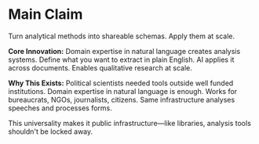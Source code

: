 # Main Claim

Turn analytical methods into shareable schemas. Apply them at scale.

**Core Innovation:** Domain expertise in natural language creates analysis systems. Define what you want to extract in plain English. AI applies it across documents. Enables qualitative research at scale.

**Why This Exists:** Political scientists needed tools outside well funded institutions. Domain expertise in natural language is enough. Works for bureaucrats, NGOs, journalists, citizens. Same infrastructure analyses speeches and processes forms.

This universality makes it public infrastructure—like libraries, analysis tools shouldn't be locked away.
